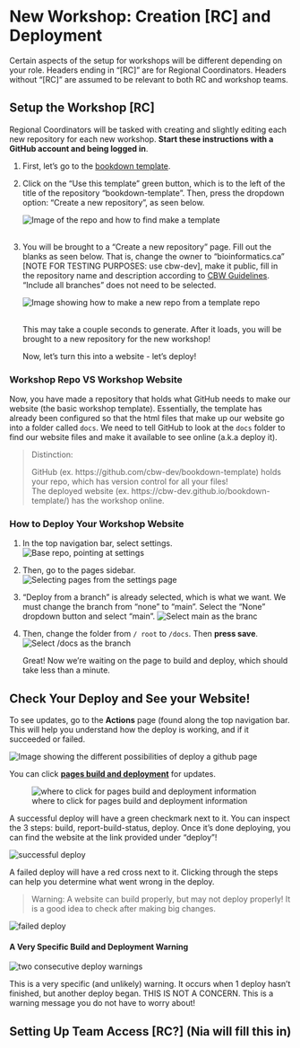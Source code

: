 # **New Workshop**: Creation [RC] and Deployment

Certain aspects of the setup for workshops will be different depending on your role. Headers ending in "[RC]" are for Regional Coordinators. Headers without "[RC]" are assumed to be relevant to both RC and workshop teams.

## Setup the Workshop [RC] {#rc-workshop-setup}

Regional Coordinators will be tasked with creating and slightly editing each new repository for each new workshop. **Start these instructions with a GitHub account and being logged in**.

1. First, let's go to the <a href="https://github.com/cbw-dev/bookdown-template" target="_blank">bookdown template</a>.

2. Click on the "Use this template" green button, which is to the left of the title of the repository "bookdown-template". Then, press the dropdown option: "Create a new repository", as seen below.

    ![Image of the repo and how to find make a template](img/template/make-a-template.png)\
    <br> <!-- enforces a space after the image -->

3. You will be brought to a "Create a new repository" page. Fill out the blanks as seen below. That is, change the owner to "bioinformatics.ca" [NOTE FOR TESTING PURPOSES: use cbw-dev], make it public, fill in the repository name and description according to [CBW Guidelines](). <br>"Include all branches" does not need to be selected.
    
    ![Image showing how to make a new repo from a template repo](img/template/make-new-repo.png)\
    <br>

    This may take a couple seconds to generate. After it loads, you will be brought to a new repository for the new workshop!
    
    Now, let's turn this into a website - let's deploy!

### Workshop Repo VS Workshop Website

Now, you have made a repository that holds what GitHub needs to make our website (the basic workshop template). Essentially, the template has already been configured so that the html files that make up our website go into a folder called `docs`. We need to tell GitHub to look at the `docs` folder to find our website files and make it available to see online (a.k.a deploy it).

> Distinction:
>
> GitHub (ex. https://github.com/cbw-dev/bookdown-template) holds your repo, which has version control for all your files! <br> The deployed website (ex. https://cbw-dev.github.io/bookdown-template/) has the workshop online.

### How to Deploy Your Workshop Website {#deploy-website}

1. In the top navigation bar, select settings.
![Base repo, pointing at settings](img/git-instruct/github-settings.png)

2. Then, go to the pages sidebar.
![Selecting pages from the settings page](img/git-instruct/github-select-pages.png)

3. "Deploy from a branch" is already selected, which is what we want. We must change the branch from "none" to "main". Select the "None" dropdown button and select "main".
![Select main as the branc](img/git-instruct/github-deploy-main.png)\

4. Then, change the folder from `/ root` to `/docs`. Then **press save**.
![Select /docs as the branch](img/git-instruct/github-deploy-docs.png)\
    
    Great! Now we're waiting on the page to build and deploy, which should take less than a minute.
  
## Check Your Deploy and See your Website! {#check-deploy}
        
To see updates, go to the **Actions** page (found along the top navigation bar. This will help you understand how the deploy is working, and if it succeeded or failed.

![Image showing the different possibilities of deploy a github page](img/git-instruct/github-pages-actions-explained.png)\

You can click <u>**pages build and deployment**</u> for updates.

![where to click for pages build and deployment information](img/git-instruct/pages-build-and-deployment.png)

A successful deploy will have a green checkmark next to it. You can inspect the 3 steps: build, report-build-status, deploy. Once it's done deploying, you can find the website at the link provided under "deploy"!

![successful deploy](img/git-instruct/successful-deploy.png)\

A failed deploy will have a red cross next to it. Clicking through the steps can help you determine what went wrong in the deploy.

> Warning: A website can build properly, but may not deploy properly! It is a good idea to check after making big changes.

![failed deploy](img/git-instruct/failed-deploy.png)\

#### A Very Specific Build and Deployment Warning {-}

![two consecutive deploy warnings](img/git-instruct/exclamation-point-deploy-warning.png)\

This is a very specific (and unlikely) warning. It occurs when 1 deploy hasn't finished, but another deploy began. THIS IS NOT A CONCERN. This is a warning message you do not have to worry about!

## Setting Up Team Access [RC?] (Nia will fill this in)

